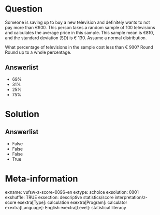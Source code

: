 Question
========
Someone is saving up to buy a new television and definitely wants to not pay more than €900. This person takes a random sample of 100 televisions and calculates the average price in this sample. This sample mean is €810, and the standard deviation (SD) is € 130. Assume a normal distribution.  
  
What percentage of televisions in the sample cost less than € 900? Round Round up to a whole percentage.

Answerlist
----------
* 69%
* 31%
* 25%
* 75%

Solution
========

Answerlist
----------
* False
* False
* False
* True

Meta-information
================
exname: vufsw-z-score-0096-en
extype: schoice
exsolution: 0001
exshuffle: TRUE
exsection: descriptive statistics/score interpretation/z-score
exextra[Type]: calculation
exextra[Program]: calculator
exextra[Language]: English
exextra[Level]: statistical literacy

